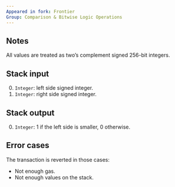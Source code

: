```yaml
---
Appeared in fork: Frontier
Group: Comparison & Bitwise Logic Operations
---
```


## Notes

All values are treated as two’s complement signed 256-bit integers.

## Stack input

0. `Integer`: left side signed integer.
1. `Integer`: right side signed integer.

## Stack output

0. `Integer`: 1 if the left side is smaller, 0 otherwise.

## Error cases

The transaction is reverted in those cases:
- Not enough gas.
- Not enough values on the stack.


